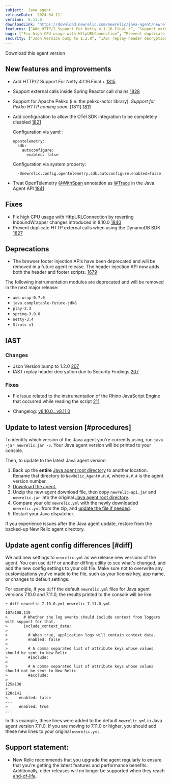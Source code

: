 ```yaml
---
subject:  Java agent
releaseDate:  2024-04-11'
version:  8.11.0
downloadLink: 'https://download.newrelic.com/newrelic/java-agent/newrelic-agent/8.11.0/'
features: [“Add HTTP/2 Support For Netty 4.1.16.Final +”, “Support external calls inside Spring Reactor call chains”, “Support for Apache Pekko. (Support for Pekko HTTP coming soon)”, “Add configuration to allow the OTel SDK integration to be completely disabled”, “Treat OpenTelemetry @WithSpan annotation as @Trace in the Java Agent API”]
bugs: [“Fix high CPU usage with HttpURLConnection”, “Prevent duplicate HTTP external calls when using the DynamoDB SDK”]
security: [“Json Version bump to 1.2.0”, “IAST replay header decryption due to Security Findings”, “Fix issue related to the instrumentation of the Rhino JavaScript Engine that occurred while reading the script”]
---
```

<ButtonGroup>
  <ButtonLink
    role="button"
    to="https://download.newrelic.com/newrelic/java-agent/newrelic-agent/8.11.0/"
    variant="primary"
  >
    Download this agent version
  </ButtonLink>
</ButtonGroup>

## New features and improvements

- Add HTTP/2 Support For Netty 4.1.16.Final + [1815](https://github.com/newrelic/newrelic-java-agent/pull/1815)
- Support external calls inside Spring Reactor call chains [1828](https://github.com/newrelic/newrelic-java-agent/pull/1828) 
- Support for Apache Pekko (i.e. the pekko-actor library). *Support for Pekko HTTP coming soon.* [1811] [1811](https://github.com/newrelic/newrelic-java-agent/pull/1811)
- Add configuration to allow the OTel SDK integration to be completely disabled [1821](https://github.com/newrelic/newrelic-java-agent/pull/1821)

  Configuration via yaml::
  ```
  opentelemetry:
    sdk: 
      autoconfigure:
        enabled: false
  ```

  Configuration via system property:
  ```
    -Dnewrelic.config.opentelemetry.sdk.autoconfigure.enabled=false
  ```
- Treat OpenTelemetry [@WithSpan](https://opentelemetry.io/docs/languages/java/automatic/annotations/#creating-spans-around-methods-with-withspan) annotation as [@Trace](https://docs.newrelic.com/docs/apm/agents/java-agent/api-guides/java-agent-api-instrument-using-annotation/#trace) in the Java Agent API  [1841](https://github.com/newrelic/newrelic-java-agent/pull/1841)


## Fixes

- Fix high CPU usage with HttpURLConnection by reverting InboundWrapper changes introduced in 8.10.0 [1840](https://github.com/newrelic/newrelic-java-agent/pull/1840)
- Prevent duplicate HTTP external calls when using the DynamoDB SDK [1827](https://github.com/newrelic/newrelic-java-agent/pull/1827)

## Deprecations

- The browser footer injection APIs have been deprecated and will be removed in a future agent release. The header injection API now adds both the header and footer scripts. [1679](https://github.com/newrelic/newrelic-java-agent/pull/1679)

The following instrumentation modules are deprecated and will be removed in the next major release:

- `aws-wrap-0.7.0`
- `java.completable-future-jdk8`
- `play-2.3`
- `spring-3.0.0`
- `netty-3.4`
- `Struts v1`

## IAST

### Changes
- Json Version bump to 1.2.0 [207](https://github.com/newrelic/csec-java-agent/pull/207)
- IAST replay header decryption due to Security Findings [207](https://github.com/newrelic/csec-java-agent/pull/207)
### Fixes
- Fix issue related to the instrumentation of the Rhino JavaScript Engine that occurred while reading the script [211](https://github.com/newrelic/csec-java-agent/pull/211)


- Changelog: [v8.10.0...v8.11.0](https://github.com/newrelic/newrelic-java-agent/compare/v8.10.0...v8.11.0)

## Update to latest version [#procedures]

To identify which version of the Java agent you're currently using, run `java -jar newrelic.jar -v`. Your Java agent version will be printed to your console.

Then, to update to the latest Java agent version:

1. Back up the **entire** [Java agent root directory](/docs/agents/manage-apm-agents/troubleshooting/find-agent-root-directory#java-agent) to another location. Rename that directory to `NewRelic_Agent#.#.#`, where `#.#.#` is the agent version number.
2. [Download the agent.](/docs/release-notes/agent-release-notes/java-release-notes)
3. Unzip the new agent download file, then copy `newrelic-api.jar` and `newrelic.jar` into the original [Java agent root directory](/docs/agents/manage-apm-agents/troubleshooting/find-agent-root-directory#java-agent).
4. Compare your old `newrelic.yml` with the newly downloaded `newrelic.yml` from the zip, and [update the file if needed](#diff).
5. Restart your Java dispatcher.

If you experience issues after the Java agent update, restore from the backed-up New Relic agent directory.

## Update agent config differences [#diff]

We add new settings to `newrelic.yml` as we release new versions of the agent. You can use `diff` or another diffing utility to see what's changed, and add the new config settings to your old file. Make sure not to overwrite any customizations you've made to the file, such as your license key, app name, or changes to default settings.

For example, if you `diff` the default `newrelic.yml` files for Java agent versions 7.10.0 and 7.11.0, the results printed to the console will be like:

```
➜ diff newrelic_7.10.0.yml newrelic_7.11.0.yml
...
107a108,119
>       # Whether the log events should include context from loggers with support for that.
>       include_context_data:
>
>         # When true, application logs will contain context data.
>         enabled: false
>
>         # A comma separated list of attribute keys whose values should be sent to New Relic.
>         #include:
>
>         # A comma separated list of attribute keys whose values should not be sent to New Relic.
>         #exclude:
>
125a138
>
128c141
<     enabled: false
---
>     enabled: true
...
```

In this example, these lines were added to the default `newrelic.yml` in Java agent version 7.11.0. If you are moving to 7.11.0 or higher, you should add these new lines to your original `newrelic.yml`.

## Support statement:

* New Relic recommends that you upgrade the agent regularly to ensure that you're getting the latest features and performance benefits. Additionally, older releases will no longer be supported when they reach [end-of-life](https://docs.newrelic.com/docs/using-new-relic/cross-product-functions/install-configure/notification-changes-new-relic-saas-features-distributed-software/).
